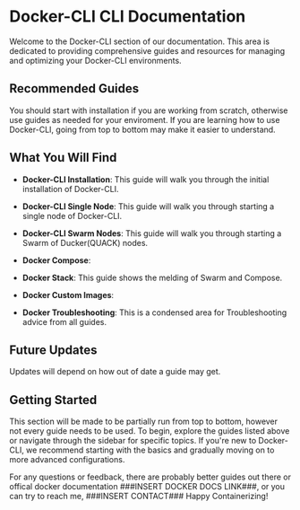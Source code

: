 # Docker-CLI CLI Documentation

Welcome to the Docker-CLI section of our documentation. This area is dedicated to providing comprehensive guides and resources for managing and optimizing your Docker-CLI environments.

## Recommended Guides
You should start with installation if you are working from scratch, otherwise use guides as needed for your enviroment.
If you are learning how to use Docker-CLI, going from top to bottom may make it easier to understand.

## What You Will Find

- **Docker-CLI Installation**: This guide will walk you through the initial installation of Docker-CLI.

- **Docker-CLI Single Node**: This guide will walk you through starting a single node of Docker-CLI.

- **Docker-CLI Swarm Nodes**: This guide will walk you through starting a Swarm of Ducker(QUACK) nodes.

- **Docker Compose**: 

- **Docker Stack**: This guide shows the melding of Swarm and Compose.

- **Docker Custom Images**: 

- **Docker Troubleshooting**: This is a condensed area for Troubleshooting advice from all guides.

## Future Updates

Updates will depend on how out of date a guide may get.

## Getting Started

This section will be made to be partially run from top to bottom, however not every guide needs to be used.
To begin, explore the guides listed above or navigate through the sidebar for specific topics. If you're new to Docker-CLI, we recommend starting with the basics and gradually moving on to more advanced configurations.

For any questions or feedback, there are probably better guides out there or offical docker documentation ###INSERT DOCKER DOCS LINK###, or you can try to reach me, ###INSERT CONTACT###
Happy Containerizing!